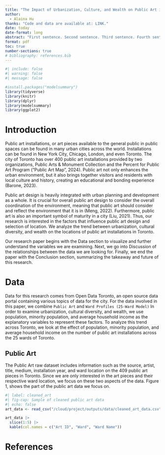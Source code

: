 ```yaml
---
title: "The Impact of Urbanization, Culture, and Wealth on Public Art in Toronto"
author: 
  - Alaina Hu
thanks: "Code and data are available at: LINK."
date: today
date-format: long
abstract: "First sentence. Second sentence. Third sentence. Fourth sentence."
format: pdf
toc: true
number-sections: true
# bibliography: references.bib
---
```


```r
#| include: false
#| warning: false
#| message: false

#install.packages("modelsummary")
library(tidyverse)
library(knitr)
library(dplyr)
library(modelsummary)
library(ggplot2)
```


# Introduction

Public art installations, or art pieces available to the general public in public spaces can be found in many urban cities across the world. Installations can be found in
New York City, Chicago, London, and even Toronto. The city of Toronto has over 400 public art installations provided by two organizations, Public Arts & Monument Collection and the Percent for Public Art Program ("Public Art Map", 2024). Public art not only enhances the urban environment, but it also brings together visitors and residents with local culture and history, creating an educational and bonding experience (Barone, 2023). 

Public art design is heavily integrated with urban planning and development as a whole. It is crucial for overall public art design to consider the overall coordination of the environment, meaning that public art should consider and reflect the environment that it is in (Meng, 2022). Furthermore, public art is also an important symbol of maturity in a city (Liu, 2021). Thus, our research is interested in the factors that influence public art design and selection of location. We analyze the trend between urbanization, cultural diversity, and wealth on the locations of public art installations in Toronto. 

Our research paper begins with the Data section to visualize and further understand the variables we are examining. Next, we go into Discussion of the relationships between the data we are looking for. Finally, we end the paper with the Conclusion section, summarizing the takeaway and future of this research. 



# Data

Data for this research comes from Open Data Toronto, an open source data portal containing various topics of data for the city. 
For the data involved in this paper, we combine `Public Art` and `Ward Profiles (25-Ward Model)`
In order to examine urbanization, cultural diversity, and wealth, we use population, minority population, and average household income as the explanatory variables to represent these factors. To analyze this trend across Toronto, we look at the effect of population, minority population, and average household income on the number of public art installations across the 25 wards of Toronto. 

## Public Art
The Public Art raw dataset includes information such as the source, artist, title, medium, installation year, and ward location on the 409 public art pieces
in Toronto. Since we are only interested in the art pieces and their respective
ward location, we focus on these two aspects of the data. Figure 1, shows the part of the public art data we focus on.

```r
#| label: cleaned_art
#| fig-cap: Sample of cleaned public art data
#| echo: false
art_data <- read_csv("/cloud/project/outputs/data/cleaned_art_data.csv", show_col_types = FALSE)

art_data |>
  slice(1:5) |>
  kable(col.names = c("Art ID", "Ward", "Ward Name"))

```

<!-- Talk more about it. -->

<!-- And also planes (@fig-planes). (You can change the height and width, but don't worry about doing that until you have finished every other aspect of the paper - Quarto will try to make it look nice and the defaults usually work well once you have enough text.) -->



<!-- Talk way more about it.  -->




<!-- \newpage -->

<!-- \appendix -->

<!-- # Appendix {-} -->


<!-- # Additional data details -->

<!-- # Model details {#sec-model-details} -->

<!-- ## Posterior predictive check -->

<!-- In @fig-ppcheckandposteriorvsprior-1 we implement a posterior predictive check. This shows... -->

<!-- In @fig-ppcheckandposteriorvsprior-2 we compare the posterior with the prior. This shows...  -->

<!-- ```{r} -->
<!-- #| eval: true -->
<!-- #| echo: false -->
<!-- #| message: false -->
<!-- #| warning: false -->
<!-- #| label: fig-ppcheckandposteriorvsprior -->
<!-- #| layout-ncol: 2 -->
<!-- #| fig-cap: "Examining how the model fits, and is affected by, the data" -->
<!-- #| fig-subcap: ["Posterior prediction check", "Comparing the posterior with the prior"] -->

<!-- pp_check(first_model) + -->
<!--   theme_classic() + -->
<!--   theme(legend.position = "bottom") -->

<!-- posterior_vs_prior(first_model) + -->
<!--   theme_minimal() + -->
<!--   scale_color_brewer(palette = "Set1") + -->
<!--   theme(legend.position = "bottom") + -->
<!--   coord_flip() -->
<!-- ``` -->

<!-- ## Diagnostics -->

<!-- @fig-stanareyouokay-1 is a trace plot. It shows... This suggests... -->

<!-- @fig-stanareyouokay-2 is a Rhat plot. It shows... This suggests... -->

<!-- ```{r} -->
<!-- #| echo: false -->
<!-- #| eval: true -->
<!-- #| message: false -->
<!-- #| warning: false -->
<!-- #| label: fig-stanareyouokay -->
<!-- #| fig-cap: "Checking the convergence of the MCMC algorithm" -->
<!-- #| fig-subcap: ["Trace plot", "Rhat plot"] -->
<!-- #| layout-ncol: 2 -->

<!-- plot(first_model, "trace") -->

<!-- plot(first_model, "rhat") -->
<!-- ``` -->



<!-- \newpage -->


# References


